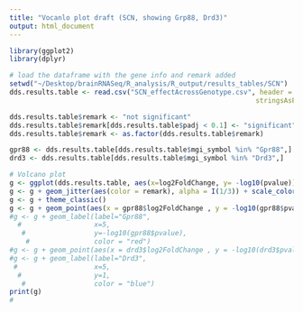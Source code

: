 ```yaml
---
title: "Vocanlo plot draft (SCN, showing Grp88, Drd3)"
output: html_document
---
```

```r
library(ggplot2)
library(dplyr)

# load the dataframe with the gene info and remark added
setwd("~/Desktop/brainRNASeq/R_analysis/R_output/results_tables/SCN")
dds.results.table <- read.csv("SCN_effectAcrossGenotype.csv", header = TRUE,
															 stringsAsFactors = FALSE)

dds.results.table$remark <- "not significant"
dds.results.table$remark[dds.results.table$padj < 0.1] <- "significant"
dds.results.table$remark <- as.factor(dds.results.table$remark)
```

```r
gpr88 <- dds.results.table[dds.results.table$mgi_symbol %in% "Gpr88",]
drd3 <- dds.results.table[dds.results.table$mgi_symbol %in% "Drd3",]
```

```r
# Volcano plot
g <- ggplot(dds.results.table, aes(x=log2FoldChange, y= -log10(pvalue)))
g <- g + geom_jitter(aes(color = remark), alpha = I(1/3)) + scale_color_manual(values = c("grey", "black"))
g <- g + theme_classic()
g <- g + geom_point(aes(x = gpr88$log2FoldChange , y = -log10(gpr88$pvalue)), color = "red")
#g <- g + geom_label(label="Gpr88", 
  #                  x=5,
   #                 y=-log10(gpr88$pvalue),
    #                color = "red")
#g <- g + geom_point(aes(x = drd3$log2FoldChange , y = -log10(drd3$pvalue)), color = "blue")
#g <- g + geom_label(label="Drd3", 
 #                   x=5,
  #                  y=1,
   #                 color = "blue")
print(g)
# 
```